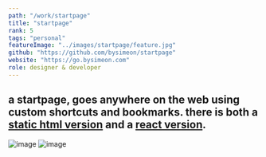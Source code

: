 ```yaml
---
path: "/work/startpage"
title: "startpage"
rank: 5
tags: "personal"
featureImage: "../images/startpage/feature.jpg"
github: "https://github.com/bysimeon/startpage"
website: "https://go.bysimeon.com"
role: designer & developer
---
```

## a startpage, goes anywhere on the web using custom shortcuts and bookmarks. there is both a [static html version](https://github.com/bysimeon/startpage/tree/master/static) and a [react version](https://github.com/bysimeon/startpage/tree/master/react).

![image](../images/startpage/image1.png)
![image](../images/startpage/image2.png)
